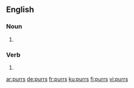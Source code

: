 ==English==

===Noun===
{{head|en|plural}}

# {{plural of|purr|lang=en}}

===Verb===
{{head|en|verb form}}

# {{en-third-person singular of|purr}}

[[ar:purrs]]
[[de:purrs]]
[[fr:purrs]]
[[ku:purrs]]
[[fi:purrs]]
[[vi:purrs]]